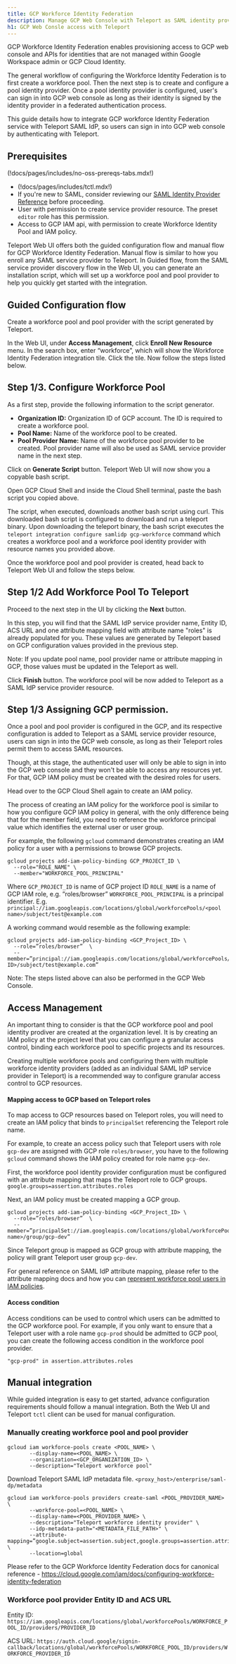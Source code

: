 ```yaml
---
title: GCP Workforce Identity Federation
description: Manage GCP Web Console with Teleport as SAML identity provider.
h1: GCP Web Consle access with Teleport
---
```


GCP Workforce Identity Federation enables provisioning access to GCP web console and APIs
for identities that are not managed within Google Workspace admin or GCP Cloud Identity.

The general workflow of configuring the Workforce Identity Federation is to first create a workforce pool.
Then the next step is to create and configure a pool identity provider. Once a pool identity provider
is configured, user's can sign in into GCP web console as long as their identity is signed by the identity
provider in a federated authentication process.


This guide details how to integrate GCP workforce Identity Federation service with Teleport SAML IdP, so users can sign in into GCP web console by authenticating with Teleport.


## Prerequisites

(!docs/pages/includes/no-oss-prereqs-tabs.mdx!)

- (!docs/pages/includes/tctl.mdx!)
- If you're new to SAML, consider reviewing our [SAML Identity Provider
Reference](./saml-reference.mdx) before proceeding.
- User with permission to create service provider resource. The preset `editor` role has this permission.
- Access to GCP IAM api, with permission to create Workforce Identity Pool and IAM policy.



Teleport Web UI offers both the guided configuration flow and manual flow for GCP Workforce Identity Federation. Manual flow is similar to how you enroll any SAML service provider to Teleport. In Guided flow, from the SAML service provider discovery flow in the Web UI, you can generate an installation script, which will set up a workforce pool and pool provider to help you quickly get started with the integration.

## Guided Configuration flow
Create a workforce pool and pool provider with the script generated by Teleport.

In the Web UI, under **Access Management**, click **Enroll New Resource** menu.
In the search box, enter “workforce”, which will show the Workforce Identity Federation integration tile. Click the tile. Now follow the steps listed below.

## Step 1/3. Configure Workforce Pool
As a first step, provide the following information to the script generator.

- **Organization ID:** Organization ID of GCP account. The ID is required to create a workforce pool.
- **Pool Name:** Name of the workforce pool to be created.
- **Pool Provider Name:** Name of the workforce pool provider to be created. Pool provider name will also be used as SAML service provider name in the next step.

Click on **Generate Script** button. Teleport Web UI will now show you a copyable bash script.

Open GCP Cloud Shell and inside the Cloud Shell terminal, paste the bash script you copied above.


The script, when executed, downloads another bash script using curl. This downloaded bash script is configured to download and run a teleport binary. Upon downloading the teleport binary, the bash script executes the `teleport integration configure samlidp gcp-workforce` command which creates a workforce pool and a workforce pool identity provider with resource names you provided above. 

Once the workforce pool and pool provider is created, head back to Teleport Web UI and follow the steps below.

## Step 1/2 Add Workforce Pool To Teleport

Proceed to the next step in the UI by clicking the **Next** button.

In this step, you will find that the SAML IdP service provider name, Entity ID, ACS URL and one attribute mapping field with attribute name "roles" is already populated for you. These values are generated by Teleport based on GCP configuration values provided in the previous step.

Note: If you update pool name, pool provider name or attribute mapping in GCP, those values must be updated in the Teleport as well. 

Click **Finish** button. The workforce pool will be now added to Teleport as a SAML IdP service provider resource. 


## Step 1/3 Assigning GCP permission.

Once a pool and pool provider is configured in the GCP, and its respective configuration is added to Teleport as a SAML service provider resource, users can sign in into the GCP web console, as long as their Teleport roles permit them to access SAML resources.

Though, at this stage, the authenticated user will only be able to sign in into the GCP web console and they won't be able to access any resources yet. For that, GCP IAM policy must be created with the desired roles for users.


Head over to the GCP Cloud Shell again to create an IAM policy. 

The process of creating an IAM policy for the workforce pool is similar to how you configure GCP IAM policy in general, with the only difference being that for the member field, you need to reference the workforce principal value which identifies the external user or user group.


For example, the following `gcloud` command demonstrates creating an IAM policy for a user with a permissions to browse GCP projects.

```
gcloud projects add-iam-policy-binding GCP_PROJECT_ID \
  --role="ROLE_NAME" \
  --member="WORKFORCE_POOL_PRINCIPAL"
```

Where 
`GCP_PROJECT_ID` is name of GCP project ID
`ROLE_NAME` is a name of GCP IAM role, e.g. ”roles/browser”
`WORKFORCE_POOL_PRINCIPAL` is a principal identifier. E.g. `principal://iam.googleapis.com/locations/global/workforcePools/<pool name>/subject/test@example.com`


A working command would resemble as the following example:

```
gcloud projects add-iam-policy-binding <GCP_Project_ID> \
  --role=”roles/browser”  \
  --member=”principal://iam.googleapis.com/locations/global/workforcePools/<pool ID>/subject/test@example.com”
```

Note: The steps listed above can also be performed in the GCP Web Console.



## Access Management

An important thing to consider is that the GCP workforce pool and pool identity prodiver are created at the organization level. It is by creating an IAM policy at the project level that you can configure a granular access control, binding each workforce pool to specific projects and its resources. 

Creating multiple workforce pools and configuring them with multiple workforce identity providers (added as an individual SAML IdP service provider in Teleport) is a recommended way to configure granular access control to GCP resources.


#### Mapping access to GCP based on Teleport roles

To map access to GCP resources based on Teleport roles, you will need to create an IAM policy that binds to `principalSet` referencing the Teleport role name.

For example, to create an access policy such that Teleport users with role `gcp-dev` are assigned with GCP role `roles/browser`, you have to the following `gcloud` command shows the IAM policy created for role name `gcp-dev`. 

First, the workforce pool identity provider configuration must be configured with an attribute mapping that maps the Teleport role to GCP groups. `google.groups=assertion.attributes.roles`

Next, an IAM policy must be created mapping a GCP group. 

```
gcloud projects add-iam-policy-binding <GCP_Project_ID> \
  --role=”roles/browser”  \
  --member=”principalSet://iam.googleapis.com/locations/global/workforcePools/<pool name>/group/gcp-dev”
```
Since Teleport group is mapped as GCP group with attribute mapping, the policy will grant Teleport user group `gcp-dev`. 


For general reference on SAML IdP attribute mapping, please refer to the attribute mapping docs and how you can [represent workforce pool users in IAM policies](https://cloud.google.com/iam/docs/configuring-workforce-identity-federation#representing-workforce-users). 

#### Access condition

Access conditions can be used to control which users can be admitted to the GCP workforce pool. For example, if you only want to ensure that a Teleport user with a role name `gcp-prod` should be admitted to GCP pool, you can create the following access condition in the workforce pool provider.  

```
"gcp-prod" in assertion.attributes.roles
```


## Manual integration

While guided integration is easy to get started, advance configuration requirements should follow a manual integration. Both the Web UI and Teleport `tctl` client can be used for manual configuration. 

### Manually creating workforce pool and pool provider

```
gcloud iam workforce-pools create <POOL_NAME> \
       --display-name=<POOL_NAME> \
       --organization=<GCP_ORGANIZATION_ID> \
       --description="Teleport workforce pool"
```

Download Teleport SAML IdP metadata file. `<proxy_host>/enterprise/saml-dp/metadata`

```
gcloud iam workforce-pools providers create-saml <POOL_PROVIDER_NAME> \
       --workforce-pool=<POOL_NAME> \
       --display-name=<POOL_PROVIDER_NAME> \
       --description="Teleport workforce identity provider" \
       --idp-metadata-path="<METADATA_FILE_PATH>" \
       --attribute-mapping=”google.subject=assertion.subject,google.groups=assertion.attributes.roles" \
       --location=global
```

Please refer to the GCP Workforce Identity Federation docs for canonical reference - https://cloud.google.com/iam/docs/configuring-workforce-identity-federation

### Workforce pool provider Entity ID and ACS URL


Entity ID: 
`https://iam.googleapis.com/locations/global/workforcePools/WORKFORCE_POOL_ID/providers/PROVIDER_ID`

ACS URL: `https://auth.cloud.google/signin-callback/locations/global/workforcePools/WORKFORCE_POOL_ID/providers/WORKFORCE_PROVIDER_ID`




